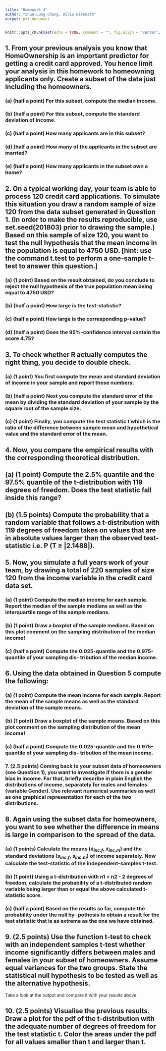 ```yaml
---
title: "Homework 4"
author: "Shun-Lung Chang, Dilip Hiremath"
output: pdf_document
---
```


```r
knitr::opts_chunk$set(echo = TRUE, comment = "", fig.align = 'center', fig.height = 3, fig.width = 6, message = FALSE, warning = FALSE)
```

## 1. From your previous analysis you know that HomeOwnership is an important predictor for getting a credit card approved. You hence limit your analysis in this homework to homeowning applicants only. Create a subset of the data just including the homeowners.

### (a) (half a point) For this subset, compute the median income.

### (b) (half a point) For this subset, compute the standard deviation of income.

### (c) (half a point) How many applicants are in this subset?

### (d) (half a point) How many of the applicants in the subset are married?

### (e) (half a point) How many applicants in the subset own a home?

## 2. On a typical working day, your team is able to process 120 credit card applications. To simulate this situation you draw a random sample of size 120 from the data subset generated in Question 1. (In order to make the results reproducible, use set.seed(201803) prior to drawing the sample.) Based on this sample of size 120, you want to test the null hypothesis that the mean income in the population is equal to 4750 USD. [hint: use the command t.test to perform a one-sample t-test to answer this question.]

### (a) (1 point) Based on the result obtained, do you conclude to reject the null hypothesis of the true population mean being equal to 4750 USD?


### (b) (half a point) How large is the test-statistic?

### (c) (half a point) How large is the corresponding p-value?

### (d) (half a point) Does the 95%-confidence interval contain the score 4.75?

## 3. To check whether R actually computes the right thing, you decide to double check.

### (a) (1 point) You first compute the mean and standard deviation of income in your sample and report these numbers.

### (b) (half a point) Next you compute the standard error of the mean by dividing the standard deviation of your sample by the square root of the sample size.

### (c) (1 point) Finally, you compute the test statistic t which is the ratio of the difference between sample mean and hypothetical value and the standard error of the mean.

## 4. Now, you compare the empirical results with the corresponding theoretical distribution.

## (a) (1 point) Compute the 2.5% quantile and the 97.5% quantile of the t-distribution with 119 degrees of freedom. Does the test statistic fall inside this range?

## (b) (1.5 points) Compute the probability that a random variable that follows a t-distribution with 119 degrees of freedom takes on values that are in absolute values larger than the observed test-statistic i.e. P (T $\geq$ |2.1488|).

## 5. Now, you simulate a full years work of your team, by drawing a total of 220 samples of size 120 from the income variable in the credit card data set.

### (a) (1 point) Compute the median income for each sample. Report the median of the sample medians as well as the interquartile range of the sample medians.

### (b) (1 point) Draw a boxplot of the sample medians. Based on this plot comment on the sampling distribution of the median income!

### (c) (half a point) Compute the 0.025-quantile and the 0.975-quantile of your sampling dis- tribution of the median income.

## 6. Using the data obtained in Question 5 compute the following:

### (a) (1 point) Compute the mean income for each sample. Report the mean of the sample means as well as the standard deviation of the sample means.

### (b) (1 point) Draw a boxplot of the sample means. Based on this plot comment on the sampling distribution of the mean income!

### (c) (half a point) Compute the 0.025-quantile and the 0.975-quantile of your sampling dis- tribution of the mean income.

### 7. (2.5 points) Coming back to your subset data of homeowners (see Question 1), you want to investigate if there is a gender bias in income. For that, briefly describe in plain English the distributions of income, separately for males and females (variable Gender). Use relevant numerical summaries as well as one graphical representation for each of the two distributions.

## 8. Again using the subset data for homeowners, you want to see whether the difference in means is large in comparison to the spread of the data.


### (a) (1 points) Calculate the means ($\bar{x}_{inc.f}$, $\bar{x}_{inc.m}$) and the standard deviations ($s_{inc.f}$, $s_{inc.m}$) of income separately. Now calculate the test-statistic of the independent-samples t-test.

### (b) (1 point) Using a t-distribution with n1 + n2 - 2 degrees of freedom, calculate the probability of a t-distributed random variable being larger than or equal the above calculated t-statistic score.

### (c) (half a point) Based on the results so far, compute the probability under the null hy- pothesis to obtain a result for the test statistic that is as extreme as the one we have obtained.

## 9. (2.5 points) Use the function t-test to check with an independent samples t-test whether income significantly differs between males and females in your subset of homeowners. Assume equal variances for the two groups. State the statistical null hypothesis to be tested as well as the alternative hypothesis.
Take a look at the output and compare it with your results above.

## 10. (2.5 points) Visualise the previous results. Draw a plot for the pdf of the t-distribution with the adequate number of degrees of freedom for the test statistic t. Color the areas under the pdf for all values smaller than t and larger than t.